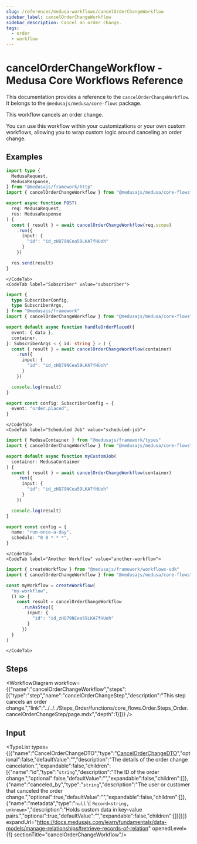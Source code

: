 ```yaml
---
slug: /references/medusa-workflows/cancelOrderChangeWorkflow
sidebar_label: cancelOrderChangeWorkflow
sidebar_description: Cancel an order change.
tags:
  - order
  - workflow
---
```



# cancelOrderChangeWorkflow - Medusa Core Workflows Reference

This documentation provides a reference to the `cancelOrderChangeWorkflow`. It belongs to the `@medusajs/medusa/core-flows` package.

This workflow cancels an order change.

You can use this workflow within your customizations or your own custom workflows, allowing you to wrap custom logic around 
canceling an order change.

<SourceCodeLink link="https://github.com/medusajs/medusa/blob/2f7ec55f2e37df2696c8c1d639f727fcdfd8d9e6/packages/core/core-flows/src/order/workflows/cancel-order-change.ts#L16" />

## Examples

<CodeTabs group="workflow-exection">
    <CodeTab label="API Route" value="api-route">
    
```ts title="src/api/workflow/route.ts"
import type {
  MedusaRequest,
  MedusaResponse,
} from "@medusajs/framework/http"
import { cancelOrderChangeWorkflow } from "@medusajs/medusa/core-flows"

export async function POST(
  req: MedusaRequest,
  res: MedusaResponse
) {
  const { result } = await cancelOrderChangeWorkflow(req.scope)
    .run({
      input: {
        "id": "id_zHQ79NCea59LKA7fHUoh"
      }
    })

  res.send(result)
}
```

    </CodeTab>
    <CodeTab label="Subscriber" value="subscriber">
    
```ts title="src/subscribers/order-placed.ts"
import {
  type SubscriberConfig,
  type SubscriberArgs,
} from "@medusajs/framework"
import { cancelOrderChangeWorkflow } from "@medusajs/medusa/core-flows"

export default async function handleOrderPlaced({
  event: { data },
  container,
}: SubscriberArgs < { id: string } > ) {
  const { result } = await cancelOrderChangeWorkflow(container)
    .run({
      input: {
        "id": "id_zHQ79NCea59LKA7fHUoh"
      }
    })

  console.log(result)
}

export const config: SubscriberConfig = {
  event: "order.placed",
}
```

    </CodeTab>
    <CodeTab label="Scheduled Job" value="scheduled-job">
    
```ts title="src/jobs/message-daily.ts"
import { MedusaContainer } from "@medusajs/framework/types"
import { cancelOrderChangeWorkflow } from "@medusajs/medusa/core-flows"

export default async function myCustomJob(
  container: MedusaContainer
) {
  const { result } = await cancelOrderChangeWorkflow(container)
    .run({
      input: {
        "id": "id_zHQ79NCea59LKA7fHUoh"
      }
    })

  console.log(result)
}

export const config = {
  name: "run-once-a-day",
  schedule: "0 0 * * *",
}
```

    </CodeTab>
    <CodeTab label="Another Workflow" value="another-workflow">
    
```ts title="src/workflows/my-workflow.ts"
import { createWorkflow } from "@medusajs/framework/workflows-sdk"
import { cancelOrderChangeWorkflow } from "@medusajs/medusa/core-flows"

const myWorkflow = createWorkflow(
  "my-workflow",
  () => {
    const result = cancelOrderChangeWorkflow
      .runAsStep({
        input: {
          "id": "id_zHQ79NCea59LKA7fHUoh"
        }
      })
  }
)
```

    </CodeTab>
  </CodeTabs>

## Steps

<WorkflowDiagram workflow={{"name":"cancelOrderChangeWorkflow","steps":[{"type":"step","name":"cancelOrderChangeStep","description":"This step cancels an order change.","link":"../../../Steps_Order/functions/core_flows.Order.Steps_Order.cancelOrderChangeStep/page.mdx","depth":1}]}} />

## Input

<TypeList types={[{"name":"CancelOrderChangeDTO","type":"[CancelOrderChangeDTO](../../../../../order/interfaces/order.CancelOrderChangeDTO/page.mdx)","optional":false,"defaultValue":"","description":"The details of the order change cancelation.","expandable":false,"children":[{"name":"id","type":"`string`","description":"The ID of the order change.","optional":false,"defaultValue":"","expandable":false,"children":[]},{"name":"canceled_by","type":"`string`","description":"The user or customer that canceled the order change.","optional":true,"defaultValue":"","expandable":false,"children":[]},{"name":"metadata","type":"`null` \\| `Record<string, unknown>`","description":"Holds custom data in key-value pairs.","optional":true,"defaultValue":"","expandable":false,"children":[]}]}]} expandUrl="https://docs.medusajs.com/learn/fundamentals/data-models/manage-relationships#retrieve-records-of-relation" openedLevel={1} sectionTitle="cancelOrderChangeWorkflow"/>
